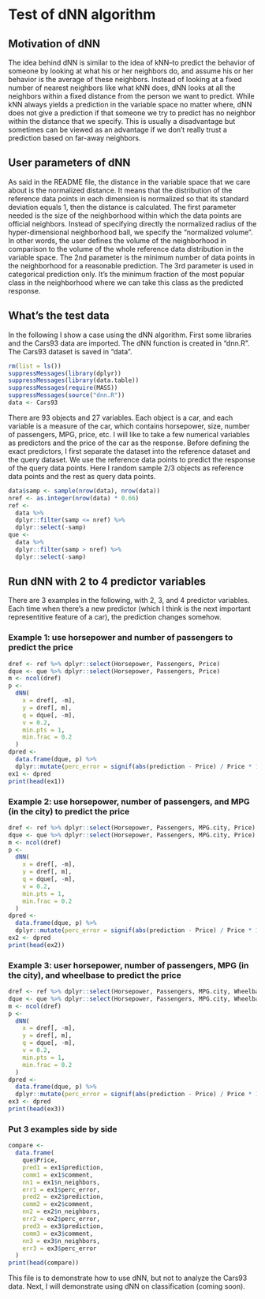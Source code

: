 # Test of dNN algorithm

## Motivation of dNN
The idea behind dNN is similar to the idea of kNN--to predict the behavior of someone by looking at what his or her neighbors do, and assume his or her behavior is the average of these neighbors. Instead of looking at a fixed number of nearest neighbors like what kNN does, dNN looks at all the neighbors within a fixed distance from the person we want to predict. While kNN always yields a prediction in the variable space no matter where, dNN does not give a prediction if that someone we try to predict has no neighbor within the distance that we specify. This is usually a disadvantage but sometimes can be viewed as an advantage if we don't really trust a prediction based on far-away neighbors.

## User parameters of dNN
As said in the README file, the distance in the variable space that we care about is the normalized distance. It means that the distribution of the reference data points in each dimension is normalized so that its standard deviation equals 1, then the distance is calculated.
The first parameter needed is the size of the neighborhood within which the data points are official neighbors. Instead of specifying directly the normalized radius of the hyper-dimensional neighborhood ball, we specify the "normalized volume". In other words, the user defines the volume of the neighborhood in comparison to the volume of the whole reference data distribution in the variable space.
The 2nd parameter is the minimum number of data points in the neighborhood for a reasonable prediction.
The 3rd parameter is used in categorical prediction only. It's the minimum fraction of the most popular class in the neighborhood where we can take this class as the predicted response.

## What's the test data
In the following I show a case using the dNN algorithm. First some libraries and the Cars93 data are imported. The dNN function is created in "dnn.R". The Cars93 dataset is saved in "data".
```r
rm(list = ls())
suppressMessages(library(dplyr))
suppressMessages(library(data.table))
suppressMessages(require(MASS))
suppressMessages(source("dnn.R"))
data <- Cars93
```
There are 93 objects and 27 variables. Each object is a car, and each variable is a measure of the car, which contains horsepower, size, number of passengers, MPG, price, etc. I will like to take a few numerical variables as predictors and the price of the car as the response. Before defining the exact predictors, I first separate the dataset into the reference dataset and the query dataset. We use the reference data points to predict the response of the query data points. Here I random sample 2/3 objects as reference data points and the rest as query data points.
```r
data$samp <- sample(nrow(data), nrow(data))
nref <- as.integer(nrow(data) * 0.66)
ref <-
  data %>%
  dplyr::filter(samp <= nref) %>%
  dplyr::select(-samp)
que <-
  data %>%
  dplyr::filter(samp > nref) %>%
  dplyr::select(-samp)
```

## Run dNN with 2 to 4 predictor variables
There are 3 examples in the following, with 2, 3, and 4 predictor variables. Each time when there's a new predictor (which I think is the next important representitive feature of a car), the prediction changes somehow.

### Example 1: use horsepower and number of passengers to predict the price
```r
dref <- ref %>% dplyr::select(Horsepower, Passengers, Price)
dque <- que %>% dplyr::select(Horsepower, Passengers, Price)
m <- ncol(dref)
p <-
  dNN(
    x = dref[, -m],
    y = dref[, m],
    q = dque[, -m],
    v = 0.2,
    min.pts = 1,
    min.frac = 0.2
  )
dpred <-
  data.frame(dque, p) %>%
  dplyr::mutate(perc_error = signif(abs(prediction - Price) / Price * 100, 3))
ex1 <- dpred
print(head(ex1))
```

### Example 2: use horsepower, number of passengers, and MPG (in the city) to predict the price
```r
dref <- ref %>% dplyr::select(Horsepower, Passengers, MPG.city, Price)
dque <- que %>% dplyr::select(Horsepower, Passengers, MPG.city, Price)
m <- ncol(dref)
p <-
  dNN(
    x = dref[, -m],
    y = dref[, m],
    q = dque[, -m],
    v = 0.2,
    min.pts = 1,
    min.frac = 0.2
  )
dpred <-
  data.frame(dque, p) %>%
  dplyr::mutate(perc_error = signif(abs(prediction - Price) / Price * 100, 3))
ex2 <- dpred
print(head(ex2))
```

### Example 3: user horsepower, number of passengers, MPG (in the city), and wheelbase to predict the price
```r
dref <- ref %>% dplyr::select(Horsepower, Passengers, MPG.city, Wheelbase, Price)
dque <- que %>% dplyr::select(Horsepower, Passengers, MPG.city, Wheelbase, Price)
m <- ncol(dref)
p <-
  dNN(
    x = dref[, -m],
    y = dref[, m],
    q = dque[, -m],
    v = 0.2,
    min.pts = 1,
    min.frac = 0.2
  )
dpred <-
  data.frame(dque, p) %>%
  dplyr::mutate(perc_error = signif(abs(prediction - Price) / Price * 100, 3))
ex3 <- dpred
print(head(ex3))
```

### Put 3 examples side by side
```r
compare <-
  data.frame(
    que$Price,
    pred1 = ex1$prediction,
    comm1 = ex1$comment,
    nn1 = ex1$n_neighbors,
    err1 = ex1$perc_error,
    pred2 = ex2$prediction,
    comm2 = ex2$comment,
    nn2 = ex2$n_neighbors,
    err2 = ex2$perc_error,
    pred3 = ex3$prediction,
    comm3 = ex3$comment,
    nn3 = ex3$n_neighbors,
    err3 = ex3$perc_error
  )
print(head(compare))
```

This file is to demonstrate how to use dNN, but not to analyze the Cars93 data. Next, I will demonstrate using dNN on classification (coming soon).
